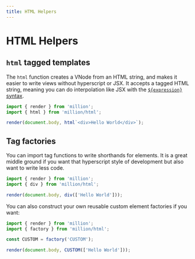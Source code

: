 ```yaml
---
title: HTML Helpers
---
```


# HTML Helpers

## `html` tagged templates

The `html` function creates a VNode from an HTML string, and makes it easier to write views without hyperscript or JSX. It accepts a tagged HTML string, meaning you can do interpolation like JSX with the [`${expression}` syntax](https://developer.mozilla.org/en-US/docs/Web/JavaScript/Reference/Template_literals).

```js
import { render } from 'million';
import { html } from 'million/html';

render(document.body, html`<div>Hello World</div>`);
```

## Tag factories

You can import tag functions to write shorthands for elements. It is a great middle ground if you want that hyperscript style of development but also want to write less code.

```js
import { render } from 'million';
import { div } from 'million/html';

render(document.body, div(['Hello World']));
```

You can also construct your own reusable custom element factories if you want:

```js
import { render } from 'million';
import { factory } from 'million/html';

const CUSTOM = factory('CUSTOM');

render(document.body, CUSTOM(['Hello World']));
```
